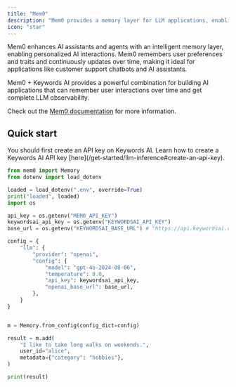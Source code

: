 ```yaml
---
title: "Mem0"
description: "Mem0 provides a memory layer for LLM applications, enabling them to remember and learn from user interactions over time."
icon: "star"
---
```


Mem0 enhances AI assistants and agents with an intelligent memory layer, enabling personalized AI interactions. Mem0 remembers user preferences and traits and continuously updates over time, making it ideal for applications like customer support chatbots and AI assistants.

Mem0 + Keywords AI provides a powerful combination for building AI applications that can remember user interactions over time and get complete LLM observability.  

Check out the [Mem0 documentation](https://docs.mem0.ai) for more information.

## Quick start 

<Steps>

<Step title="Create an API key">
You should first create an API key on Keywords AI. Learn how to create a Keywords AI API key [here](/get-started/llm-inference#create-an-api-key).
</Step>


```python
from mem0 import Memory
from dotenv import load_dotenv

loaded = load_dotenv(".env", override=True)
print("loaded", loaded)
import os

api_key = os.getenv("MEM0_API_KEY")
keywordsai_api_key = os.getenv("KEYWORDSAI_API_KEY")
base_url = os.getenv("KEYWORDSAI_BASE_URL") # "https://api.keywordsai.co/api/"

config = {
    "llm": {
        "provider": "openai",
        "config": {
            "model": "gpt-4o-2024-08-06",
            "temperature": 0.0,
            "api_key": keywordsai_api_key,
            "openai_base_url": base_url,
        },
    }
}


m = Memory.from_config(config_dict=config)

result = m.add(
    "I like to take long walks on weekends.",
    user_id="alice",
    metadata={"category": "hobbies"},
)

print(result)
```

</Steps>